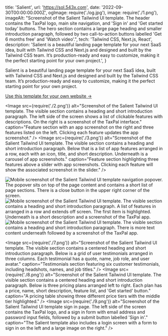   title: 'Salient',
  url: 'https://sol.543x.com',
  date: '2022-09-30T00:00:00.000Z',
  ogImage: require('./og.jpg'),
  image: require('./1.png'),
  imageAlt: "Screenshot of the Salient Tailwind UI template. The header contains the TaxPal logo, main site navigation, and 'Sign in' and 'Get started today' buttons. The hero section contains a large page heading and smaller introduction paragraph, followed by two call-to-action buttons labelled 'Get 6 months free' and 'Watch video'.",
  tech: 'Tailwind CSS, Next.js, React',
  description: 'Salient is a beautiful landing page template for your next SaaS idea, built with Tailwind CSS and Next.js and designed and built by the Tailwind CSS team. It’s production-ready and easy to customize, making it the perfect starting point for your own project.',
}

<Intro title="A beautiful landing page template for your next SaaS idea.">

Salient is a beautiful landing page template for your next SaaS idea, built with Tailwind CSS and Next.js and designed and built by the Tailwind CSS team. It’s production-ready and easy to customize, making it the perfect starting point for your own project.

[Use this template for your own website &rarr;](https://sol.543x.com)

</Intro>

<Image src={require('./2.png')} alt="Screenshot of the Salient Tailwind UI template. The visible section contains a heading and short introduction paragraph. The left side of the screen shows a list of clickable features with descriptions. On the right is a screenshot of the TaxPal interface." caption="Feature section with an app screenshot on the right and three features listed on the left. Clicking each feature updates the app screenshot." />
<Image src={require('./3.png')} alt="Screenshot of the Salient Tailwind UI template. The visible section contains a heading and short introduction paragraph. Below that is a list of app features arranged in a row, each with an icon, title, and short description. Underneath is a carousel of app screenshots." caption="Feature section highlighting three features above a slider with app screenshots. Clicking each feature will show the associated screenshot in the slider." />

<Mobile caption="The Salient template experience on mobile devices, including what the site navigation looks like.">
  <Image src={require('./4.png')} alt="Mobile screenshot of the Salient Tailwind UI template navigation popover. The popover sits on top of the page content and contains a short list of page sections. There is a close button in the upper right corner of the screen." />
  <Image src={require('./5.png')} alt="Mobile screenshot of the Salient Tailwind UI template. The visible section contains a heading and short introduction paragraph. A list of features in arranged in a row and extends off screen. The first item is highlighted. Underneath is a short description and a screenshot of the TaxPal app." />
  <Image src={require('./6.png')} alt="Mobile screenshot of the Salient Tailwind UI template. The visible section contains a heading and short introduction paragraph. There is more text content underneath followed by a screenshot of the TaxPal app." />
</Mobile>

<Image src={require('./7.png')} alt="Screenshot of the Salient Tailwind UI template. The visible section contains a centered heading and short introduction paragraph. Below is a grid of user testimonials arranged in three columns. Each testimonial has a quote, name, job role, and user avatar." caption="Testimonials section featuring six customer testimonials, including headshots, names, and job titles." />
<Image src={require('./8.png')} alt="Screenshot of the Salient Tailwind UI template. The visible section contains a centered heading and short introduction paragraph. Below is three pricing plans arranged left to right. Each plan has a price, name, short description, feature list, and 'Get started' button." caption="A pricing table showing three different price tiers with the middle tier highlighted." />
<Image src={require('./9.png')} alt="Screenshot of the Salient Tailwind UI template sign in page. The left side of the screen contains the TaxPal logo, and a sign in form with email address and password input fields, followed by a submit button labelled 'Sign in'." caption="The Salient template also includes a login screen with a form to sign in on the left and a large image on the right." />
